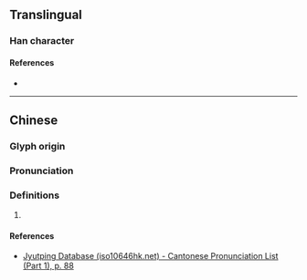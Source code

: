 {{character info/new}}
==Translingual==

===Han character===
{{Han char|rn=32|rad=土|as=10|sn=13|four=|canj=GYHR|ids=⿰土追}}

====References====
* {{Han ref|kx=0236.140|dkj=05354|dj=0474.060|hdz=10465.020|uh=5860|ud=22624}}

----

==Chinese==
{{zh-forms}}

===Glyph origin===
{{Han etym}}

===Pronunciation===
{{zh-pron
|m=duī
|c=deoi1
|mc=y
|oc=y
|cat=
}}

===Definitions===
{{zh-hanzi}}

# {{rfdef|zh}}

====References====
* [http://www.iso10646hk.net/jp/document/download.jsp Jyutping Database (iso10646hk.net) - Cantonese Pronunciation List (Part 1), p. 88]